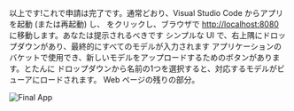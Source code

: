 以上です!これで申請は完了です。通常どおり、Visual Studio Code からアプリを起動 (または再起動) し、
をクリックし、ブラウザで [http://localhost:8080](http://localhost:8080) に移動します。あなたは提示されるべきです
シンプルな UI で、右上隅にドロップダウンがあり、最終的にすべてのモデルが入力されます
アプリケーションのバケットで使用でき、新しいモデルをアップロードするためのボタンがあります。とたんに
ドロップダウンから名前の1つを選択すると、対応するモデルがビューアにロードされます。
Web ページの残りの部分。

![Final App](./final-app.webp)
